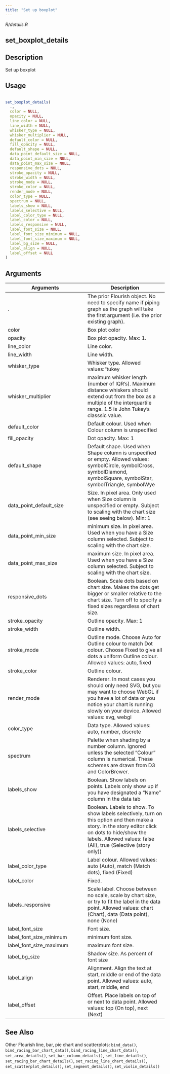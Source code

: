```yaml
---
title: "Set up boxplot"
---
```


*R/details.R*

## set_boxplot_details

## Description
 Set up boxplot 


## Usage
```r
 
set_boxplot_details( 
  ., 
  color = NULL, 
  opacity = NULL, 
  line_color = NULL, 
  line_width = NULL, 
  whisker_type = NULL, 
  whisker_multiplier = NULL, 
  default_color = NULL, 
  fill_opacity = NULL, 
  default_shape = NULL, 
  data_point_default_size = NULL, 
  data_point_min_size = NULL, 
  data_point_max_size = NULL, 
  responsive_dots = NULL, 
  stroke_opacity = NULL, 
  stroke_width = NULL, 
  stroke_mode = NULL, 
  stroke_color = NULL, 
  render_mode = NULL, 
  color_type = NULL, 
  spectrum = NULL, 
  labels_show = NULL, 
  labels_selective = NULL, 
  label_color_type = NULL, 
  label_color = NULL, 
  labels_responsive = NULL, 
  label_font_size = NULL, 
  label_font_size_minimum = NULL, 
  label_font_size_maximum = NULL, 
  label_bg_size = NULL, 
  label_align = NULL, 
  label_offset = NULL 
) 
```

## Arguments
|Arguments|Description|
|---|---|
| . | The prior Flourish object. No need to specify name if piping graph as the graph will take the first argument (i.e. the prior existing graph). |
| color | Box plot color |
| opacity | Box plot opacity. Max: 1. |
| line_color | Line color. |
| line_width | Line width. |
| whisker_type | Whisker type. Allowed values:"tukey |
| whisker_multiplier | maximum whisker length (number of IQR's). Maximum distance whiskers should extend out from the box as a multiple of the interquartile range. 1.5 is John Tukey's classsic value. |
| default_color | Default colour. Used when Colour column is unspecified |
| fill_opacity | Dot opacity. Max: 1 |
| default_shape | Default shape. Used when Shape column is unspecified or empty. Allowed values: symbolCircle, symbolCross, symbolDiamond, symbolSquare, symbolStar, symbolTriangle, symbolWye |
| data_point_default_size | Size. In pixel area. Only used when Size column is unspecified or empty. Subject to scaling with the chart size (see seeing below). Min: 1 |
| data_point_min_size | minimum size. In pixel area. Used when you have a Size column selected. Subject to scaling with the chart size. |
| data_point_max_size | maximum size. In pixel area. Used when you have a Size column selected. Subject to scaling with the chart size. |
| responsive_dots | Boolean. Scale dots based on chart size. Makes the dots get bigger or smaller relative to the chart size. Turn off to specify a fixed sizes regardless of chart size. |
| stroke_opacity | Outline opacity. Max: 1 |
| stroke_width | Outline width. |
| stroke_mode | Outline mode. Choose Auto for Outline colour to match Dot colour. Choose Fixed to give all dots a uniform Outline colour. Allowed values: auto, fixed |
| stroke_color | Outline colour. |
| render_mode | Renderer. In most cases you should only need SVG, but you may want to choose WebGL if you have a lot of data or you notice your chart is running slowly on your device. Allowed values: svg, webgl |
| color_type | Data type. Allowed values: auto, number, discrete |
| spectrum | Palette when shading by a number column. Ignored unless the selected “Colour” column is numerical. These schemes are drawn from D3 and ColorBrewer. |
| labels_show | Boolean. Show labels on points. Labels only show up if you have designated a “Name” column in the data tab |
| labels_selective | Boolean. Labels to show. To show labels selectively, turn on this option and then make a story. In the story editor click on dots to hide/show the labels. Allowed values: false (All), true (Selective (story only)) |
| label_color_type | Label colour. Allowed values: auto (Auto), match (Match dots), fixed (Fixed) |
| label_color | Fixed. |
| labels_responsive | Scale label. Choose between no scale, scale by chart size, or try to fit the label in the data point. Allowed values: chart (Chart), data (Data point), none (None) |
| label_font_size | Font size. |
| label_font_size_minimum | minimum font size. |
| label_font_size_maximum | maximum font size. |
| label_bg_size | Shadow size. As percent of font size |
| label_align | Alignment. Align the text at start, middle or end of the data point. Allowed values: auto, start, middle, end |
| label_offset | Offset. Place labels on top of or next to data point. Allowed values: top (On top), next (Next) |






## See Also
 Other Flourish line, bar, pie chart and scatterplots:  `bind_data()`, `bind_racing_bar_chart_data()`, `bind_racing_line_chart_data()`, `set_area_details()`, `set_bar_column_details()`, `set_line_details()`, `set_racing_bar_chart_details()`, `set_racing_line_chart_details()`, `set_scatterplot_details()`, `set_segment_details()`, `set_violin_details()` 

